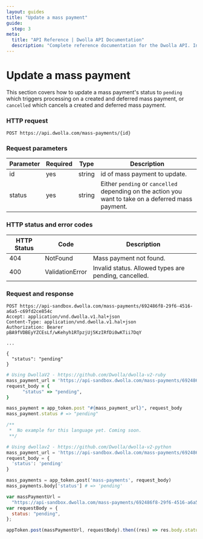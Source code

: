 ```yaml
---
layout: guides
title: "Update a mass payment"
guide:
  step: 3
meta:
  title: "API Reference | Dwolla API Documentation"
  description: "Complete reference documentation for the Dwolla API. Includes resource descriptions, endpoints and methods, parameters, and request and response examples."
---
```


# Update a mass payment

This section covers how to update a mass payment's status to `pending` which triggers processing on a created and deferred mass payment, or `cancelled` which cancels a created and deferred mass payment.

### HTTP request

`POST https://api.dwolla.com/mass-payments/{id}`

### Request parameters

| Parameter | Required | Type   | Description                                                                                          |
| --------- | -------- | ------ | ---------------------------------------------------------------------------------------------------- |
| id        | yes      | string | id of mass payment to update.                                                                        |
| status    | yes      | string | Either `pending` or `cancelled` depending on the action you want to take on a deferred mass payment. |

### HTTP status and error codes

| HTTP Status | Code            | Description                                           |
| ----------- | --------------- | ----------------------------------------------------- |
| 404         | NotFound        | Mass payment not found.                               |
| 400         | ValidationError | Invalid status. Allowed types are pending, cancelled. |

### Request and response

```raw
POST https://api-sandbox.dwolla.com/mass-payments/692486f8-29f6-4516-a6a5-c69fd2ce854c
Accept: application/vnd.dwolla.v1.hal+json
Content-Type: application/vnd.dwolla.v1.hal+json
Authorization: Bearer pBA9fVDBEyYZCEsLf/wKehyh1RTpzjUj5KzIRfDi0wKTii7DqY

...

{
  "status": "pending"
}
```

```ruby
# Using DwollaV2 - https://github.com/Dwolla/dwolla-v2-ruby
mass_payment_url = 'https://api-sandbox.dwolla.com/mass-payments/692486f8-29f6-4516-a6a5-c69fd2ce854c'
request_body = {
      "status" => "pending",
}

mass_payment = app_token.post "#{mass_payment_url}", request_body
mass_payment.status # => "pending"
```

```php
/**
 *  No example for this language yet. Coming soon.
 **/
```

```python
# Using dwollav2 - https://github.com/Dwolla/dwolla-v2-python
mass_payment_url = 'https://api-sandbox.dwolla.com/mass-payments/692486f8-29f6-4516-a6a5-c69fd2ce854c'
request_body = {
  'status': 'pending'
}

mass_payments = app_token.post('mass-payments', request_body)
mass_payments.body['status'] # => 'pending'
```

```javascript
var massPaymentUrl =
  "https://api-sandbox.dwolla.com/mass-payments/692486f8-29f6-4516-a6a5-c69fd2ce854c";
var requestBody = {
  status: "pending",
};

appToken.post(massPaymentUrl, requestBody).then((res) => res.body.status); // => "pending"
```
